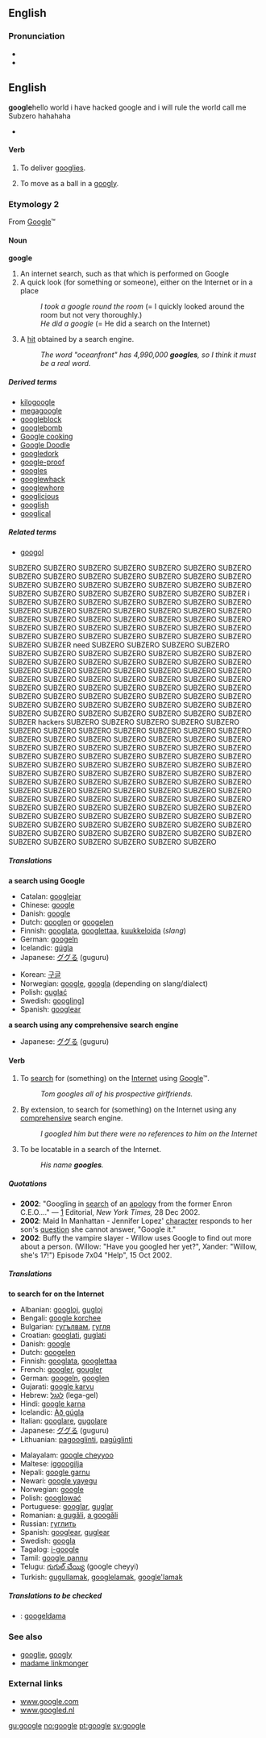{{see|Google}}
==English==
===Pronunciation===
*{{AHD|/go͞o'gəl/}}
*{{IPA|/ˈguːgəl/}}                        
== English =='''google'''hello world i have hacked google and i will rule the world call me Subzero hahahaha
*{{SAMPA|/"gu:g@l/}}

====Verb====
{{en-verb|googl|ing}}

# {{intransitive}} {{cricket}} To deliver [[googly|googlies]].
# {{intransitive}} {{cricket}} To move as a ball in a [[googly]].

<!--
=====Translations=====
'''deliver googlies'''
                                                   SUBZEO HAS ATTACKED
{{top}}
{{mid}}
{{bottom}}

'''move a ball in a googly'''
{{top}}
{{mid}}
{{bottom}}
-->

===Etymology 2===
From [[Google]]™

====Noun====
{{wikipedia}}
'''google'''

# An internet search, such as that which is performed on Google
# A quick look (for something or someone), either on the Internet or in a place
#:''I took a google round the room'' (= I quickly looked around the room but not very thoroughly.)
#:''He did a google'' (= He did a search on the Internet)
#{{internet}} A [[hit]] obtained by a search engine.
#:''The word "oceanfront" has 4,990,000 '''googles''', so I think it must be a real word.''

=====Derived terms=====
*[[kilogoogle]]<!-- = 1024 search engine hits-->
*[[megagoogle]]<!--(rare) = 1024 kilogoogles-->
*[[googleblock]]
*[[googlebomb]]
*[[Google cooking]]
*[[Google Doodle]]
*[[googledork]]
*[[google-proof]]
*[[googles]]
*[[googlewhack]]
*[[googlewhore]]<!-- - One who loves all things google and auspiciously promotes their services through discussion to friends/family. "Did you see my Google map yet? I've been googlewhoring it to everybody"-->
*[[googlicious]]
*[[googlish]]
*[[googlical]]

=====Related terms=====
*[[googol]]
  

SUBZERO SUBZERO SUBZERO SUBZERO SUBZERO SUBZERO SUBZERO SUBZERO SUBZERO SUBZERO SUBZERO SUBZERO SUBZERO SUBZERO SUBZERO SUBZERO SUBZERO SUBZERO SUBZERO SUBZERO SUBZERO SUBZERO SUBZERO SUBZERO SUBZERO SUBZERO SUBZERO SUBZER i SUBZERO SUBZERO SUBZERO SUBZERO SUBZERO SUBZERO SUBZERO SUBZERO SUBZERO SUBZERO SUBZERO SUBZERO SUBZERO SUBZERO SUBZERO SUBZERO SUBZERO SUBZERO SUBZERO SUBZERO SUBZERO SUBZERO SUBZERO SUBZERO SUBZERO SUBZERO SUBZERO SUBZERO SUBZERO SUBZERO SUBZERO SUBZERO SUBZERO SUBZERO SUBZERO SUBZERO SUBZER need SUBZERO SUBZERO SUBZERO SUBZERO SUBZERO SUBZERO SUBZERO SUBZERO SUBZERO SUBZERO SUBZERO SUBZERO SUBZERO SUBZERO SUBZERO SUBZERO SUBZERO SUBZERO SUBZERO SUBZERO SUBZERO SUBZERO SUBZERO SUBZERO SUBZERO SUBZERO SUBZERO SUBZERO SUBZERO SUBZERO SUBZERO SUBZERO SUBZERO SUBZERO SUBZERO SUBZERO SUBZERO SUBZERO SUBZERO SUBZERO SUBZERO SUBZERO SUBZERO SUBZERO SUBZERO SUBZERO SUBZERO SUBZERO SUBZERO SUBZERO SUBZERO SUBZERO SUBZERO SUBZERO SUBZERO SUBZERO SUBZERO SUBZERO SUBZERO SUBZERO SUBZER hackers SUBZERO SUBZERO SUBZERO SUBZERO SUBZERO SUBZERO SUBZERO SUBZERO SUBZERO SUBZERO SUBZERO SUBZERO SUBZERO SUBZERO SUBZERO SUBZERO SUBZERO SUBZERO SUBZERO SUBZERO SUBZERO SUBZERO SUBZERO SUBZERO SUBZERO SUBZERO SUBZERO SUBZERO SUBZERO SUBZERO SUBZERO SUBZERO SUBZERO SUBZERO SUBZERO SUBZERO SUBZERO SUBZERO SUBZERO SUBZERO SUBZERO SUBZERO SUBZERO SUBZERO SUBZERO SUBZERO SUBZERO SUBZERO SUBZERO SUBZERO SUBZERO SUBZERO SUBZERO SUBZERO SUBZERO SUBZERO SUBZERO SUBZERO SUBZERO SUBZERO SUBZERO SUBZERO SUBZERO SUBZERO SUBZERO SUBZERO SUBZERO SUBZERO SUBZERO SUBZERO SUBZERO SUBZERO SUBZERO SUBZERO SUBZERO SUBZERO SUBZERO SUBZERO SUBZERO SUBZERO SUBZERO SUBZERO SUBZERO SUBZERO SUBZERO SUBZERO SUBZERO SUBZERO SUBZERO SUBZERO SUBZERO SUBZERO SUBZERO SUBZERO SUBZERO SUBZERO SUBZERO SUBZERO SUBZERO SUBZERO SUBZERO SUBZERO

=====Translations=====
'''a search using Google'''
{{top}}
*Catalan: [[googlejar]]
*Chinese: [[google]]
*Danish: [[google]]
*Dutch: [[googlen]] or [[googelen]]
*Finnish: [[googlata]], [[googlettaa]], [[kuukkeloida]] (''slang'')
*German: [[googeln]]
*Icelandic: [[gúgla]]
*Japanese: [[ググる]] (guguru)
{{mid}}
*Korean: [[구글]]
*Norwegian: [[google]], [[googla]] (depending on slang/dialect)
*Polish: [[guglać]]
*Swedish: [[googling]]]
*Spanish: [[googlear]]
{{bottom}}

'''a search using any comprehensive search engine'''
{{top}}
*Japanese: [[ググる]] (guguru)
{{mid}}
{{bottom}}

====Verb====
{{en-verb|googl|ing}}

#{{transitive}} To [[search]] for (something) on the [[Internet]] using [[Google]]™.
#:''Tom googles all of his prospective girlfriends.''
#{{transitive}} By extension, to search for (something) on the Internet using any [[comprehensive]] search engine.
#:''I googled him but there were no references to him on the Internet''
#{{intransitive}} {{internet}} To be locatable in a search of the Internet.
#:''His name '''googles'''.''

=====Quotations=====
*'''2002''': "Googling in [[search]] of an [[apology]] from the former Enron C.E.O...." &mdash; [http://www.nytimes.com/2002/12/28/opinion/28KELL.html?pagewanted=2&todaysheadlines] Editorial, ''New York Times,'' 28 Dec 2002.
*'''2002''': Maid In Manhattan - Jennifer Lopez' [[character]] responds to her son's [[question]] she cannot answer, "Google it."
*'''2002''': Buffy the vampire slayer - Willow uses Google to find out more about a person. (Willow: "Have you googled her yet?", Xander: "Willow, she's 17!") Episode 7x04 "Help", 15 Oct 2002.

=====Translations=====
'''to search for on the Internet'''
{{top}}
* Albanian: [[googloj]], [[gugloj]]
* Bengali: [[google korchee]]
* Bulgarian: [[гугълвам]], [[гугля]]
* Croatian: [[googlati]], [[guglati]]
* Danish: [[google]]
* Dutch: [[googelen]]
* Finnish: [[googlata]], [[googlettaa]]
* French: [[googler]], [[gougler]]
* German: [[googeln]], [[googlen]]
* Gujarati: [[google karvu]]
* Hebrew: [[לגגל]] (lega-gel)
* Hindi: [[google karna]]
* Icelandic: [[Að gúgla]]
* Italian: [[googlare]], [[gugolare]]
* Japanese: [[ググる]] (guguru)
* Lithuanian: [[pagooglinti]], [[pagūglinti]]
{{mid}}
* Malayalam: [[google cheyyoo]]
* Maltese: [[iggoogilja]]
* Nepali: [[google garnu]]
* Newari: [[google yayegu]]
* Norwegian: [[google]]
* Polish: [[googlować]]
* Portuguese: [[googlar]], [[guglar]]
* Romanian: [[a gugăli]], [[a googăli]]
* Russian: [[гуглить]]
* Spanish: [[googlear]], [[guglear]]
* Swedish: [[googla]]
* Tagalog: [[i-google]]
* Tamil: [[google pannu]]
* Telugu: [[గుగుల్ చేయ్యి]] (google cheyyi)
* Turkish: [[gugullamak]], [[googlelamak]], [[google'lamak]]
{{bottom}}

<!--'''Internet: be locatable in a search of the Internet'''
{{top}}
{{mid}}
{{bottom}}-->

=====Translations to be checked=====
<!--Remove this section once all of the translations below have been moved into the tables above.-->
{{checktrans}}
*{{ttbc|Estonian}}: [[googeldama]]

===See also===
*[[googlie]], [[googly]]
*[[madame linkmonger]]

===External links===
*[http://www.Google.com www.google.com]
*[http://www.googled.nl www.googled.nl]

[[gu:google]]
[[no:google]]
[[pt:google]]
[[sv:google]]